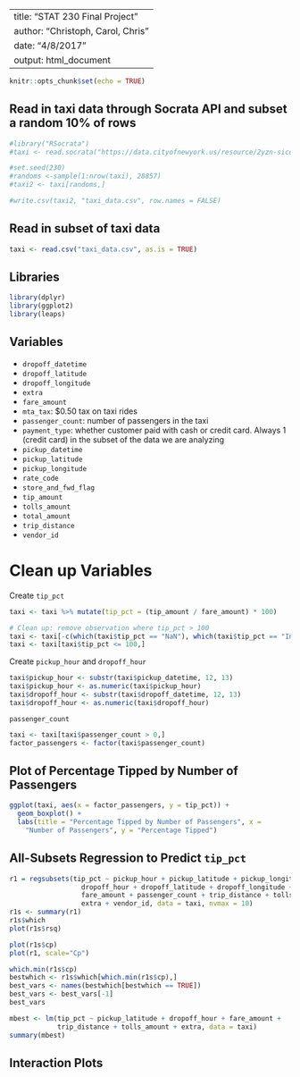 ----
title: "STAT 230 Final Project"
author: "Christoph, Carol, Chris"
date: "4/8/2017"
output: html_document
 ----
```r
knitr::opts_chunk$set(echo = TRUE)
```

## Read in taxi data through Socrata API and subset a random 10% of rows

```r
#library("RSocrata")
#taxi <- read.socrata("https://data.cityofnewyork.us/resource/2yzn-sicd.json?$where=pickup_datetime between #'2015-05-06T00:00:00.000' and '2015-05-07T00:00:00.000'&payment_type=1")

#set.seed(230)
#randoms <-sample(1:nrow(taxi), 28857)
#taxi2 <- taxi[randoms,]

#write.csv(taxi2, "taxi_data.csv", row.names = FALSE)
```

## Read in subset of taxi data

```r
taxi <- read.csv("taxi_data.csv", as.is = TRUE)
```

## Libraries

```r
library(dplyr)
library(ggplot2)
library(leaps)
```

## Variables
* `dropoff_datetime`   
* `dropoff_latitude`   
* `dropoff_longitude` 
* `extra`              
* `fare_amount`        
* `mta_tax`: $0.50 tax on taxi rides          
* `passenger_count`: number of passengers in the taxi
* `payment_type`: whether customer paid with cash or credit card. Always 1 
(credit card) in the subset of the data we are analyzing   
* `pickup_datetime`   
* `pickup_latitude`    
* `pickup_longitude`   
* `rate_code`         
* `store_and_fwd_flag` 
* `tip_amount`         
* `tolls_amount`      
* `total_amount`       
* `trip_distance`      
* `vendor_id` 

# Clean up Variables

Create `tip_pct`
```r
taxi <- taxi %>% mutate(tip_pct = (tip_amount / fare_amount) * 100)

# Clean up: remove observation where tip_pct > 100
taxi <- taxi[-c(which(taxi$tip_pct == "NaN"), which(taxi$tip_pct == "Inf")),]
taxi <- taxi[taxi$tip_pct <= 100,]
```

Create `pickup_hour` and `dropoff_hour`
```r
taxi$pickup_hour <- substr(taxi$pickup_datetime, 12, 13)
taxi$pickup_hour <- as.numeric(taxi$pickup_hour)
taxi$dropoff_hour <- substr(taxi$dropoff_datetime, 12, 13)
taxi$dropoff_hour <- as.numeric(taxi$dropoff_hour)
```

`passenger_count`
```r
taxi <- taxi[taxi$passenger_count > 0,]
factor_passengers <- factor(taxi$passenger_count)
```

## Plot of Percentage Tipped by Number of Passengers

```r
ggplot(taxi, aes(x = factor_passengers, y = tip_pct)) + 
  geom_boxplot() +
  labs(title = "Percentage Tipped by Number of Passengers", x = 
    "Number of Passengers", y = "Percentage Tipped")
```

## All-Subsets Regression to Predict `tip_pct`

```r
r1 = regsubsets(tip_pct ~ pickup_hour + pickup_latitude + pickup_longitude +  
                  dropoff_hour + dropoff_latitude + dropoff_longitude + 
                  fare_amount + passenger_count + trip_distance + tolls_amount + 
                  extra + vendor_id, data = taxi, nvmax = 10)
r1s <- summary(r1)
r1s$which
plot(r1s$rsq)

plot(r1s$cp)
plot(r1, scale="Cp")

which.min(r1s$cp)
bestwhich <- r1s$which[which.min(r1s$cp),]
best_vars <- names(bestwhich[bestwhich == TRUE])
best_vars <- best_vars[-1]
best_vars
```

```r
mbest <- lm(tip_pct ~ pickup_latitude + dropoff_hour + fare_amount + 
            trip_distance + tolls_amount + extra, data = taxi)
summary(mbest)
```

## Interaction Plots

